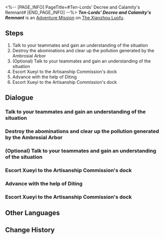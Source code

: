 <%-- [PAGE_INFO]
PageTitle=#Ten-Lords' Decree and Calamity's Remnant#
[END_PAGE_INFO] --%>
{{Stub|Dialogue.}}
{{Mission Infobox
|id            = 2020317
|title         = 
|image         = <!--Mission Ten-Lords' Decree and Calamity's Remnant.png-->
|type          = Adventure
|event_name    = 
|chapter       = 
|requirements  = {{subst:void|<!--Unknown: {"Type":"Manual"}-->}}
|summary       = <!--official mission summary from Fate's Atlas-->
|characters    = Trailblazer
|startLocation = [[The Xianzhou Luofu]] - [[Artisanship Commission]]
|world         = The Xianzhou Luofu
|area          = Artisanship Commission
|prev          = 
|next          = 
|rewards       = 
}}
'''''Ten-Lords' Decree and Calamity's Remnant''''' is an [[Adventure Mission]] on [[The Xianzhou Luofu]].

==Steps==
# Talk to your teammates and gain an understanding of the situation
# Destroy the abominations and clear up the pollution generated by the Ambrosial Arbor
# (Optional) Talk to your teammates and gain an understanding of the situation
# Escort Xueyi to the Artisanship Commission's dock
# Advance with the help of Diting
# Escort Xueyi to the Artisanship Commission's dock

<!--
==Gameplay Notes==

--><!--
==Trial Character==

-->
==Dialogue==
{{Stub Dialogue}}

===Talk to your teammates and gain an understanding of the situation===
{{Mission Description|type=adventure|location=Artisanship Commission|With starskiff navigation, an error of mere millidegrees can result in misnavigation by lightyears. Thanks to Sushang's guidance and protection, Luocha and you arrived at the plagued Artisanship Commission due to the rebirth of Ambrosial Arbor and saved the young judge, Xueyi.<br />Xueyi requested you to escort her away from the place. Talk to your friends and see what they plan to do.}}
{{Dialogue Start}}
:{{tx}}
{{Dialogue End}}

===Destroy the abominations and clear up the pollution generated by the Ambrosial Arbor===
{{Mission Description|type=adventure|location=Artisanship Commission|update|The Judge of the Ten-Lords Commission requested you to escort her to the Starskiff Jetty, with overgrown Ambrosial Arbor Vines and uncontrolled mara-struck individuals and abominations along the way... It is nearly impossible for the journey there to be smooth sailing.}}
{{Dialogue Start}}
:{{tx}}
{{Dialogue End}}

===(Optional) Talk to your teammates and gain an understanding of the situation===
{{Mission Description|type=adventure|location=Artisanship Commission|update|With starskiff navigation, an error of mere millidegrees can result in misnavigation by lightyears. Thanks to Sushang's guidance and protection, Luocha and you arrived at the plagued Artisanship Commission due to the rebirth of Ambrosial Arbor and saved the young judge, Xueyi.<br />Xueyi requested you to escort her away from the place. Talk to your friends and see what they plan to do.}}
{{Dialogue Start}}
:{{tx}}
{{Dialogue End}}

===Escort Xueyi to the Artisanship Commission's dock===
{{Mission Description|type=adventure|location=Artisanship Commission|update|The Judge of the Ten-Lords Commission requested you to escort her to the Starskiff Jetty, with overgrown Ambrosial Arbor Vines and uncontrolled mara-struck individuals and abominations along the way... It is nearly impossible for the journey there to be smooth sailing.}}
{{Dialogue Start}}
:{{tx}}
{{Dialogue End}}

===Advance with the help of Diting===
{{Dialogue Start}}
:{{tx}}
{{Dialogue End}}

===Escort Xueyi to the Artisanship Commission's dock===
{{Dialogue Start}}
:{{tx}}
{{Dialogue End}}

==Other Languages==
{{Other Languages
|en   = Ten-Lords' Decree and Calamity's Remnant
|zhs  = 十王敕命，劫余同行
|zht  = 十王敕命，劫餘同行
|ja   = 十王の勅命、災後の同行
|ko   = 시왕이 명령하자 재난이 따른다
|es   = El decreto de los Diez Líderes y la continuación de la calamidad
|fr   = Le décret des dix seigneurs et ce qu'il reste de la calamité
|ru   = Командование десяти владык, бедственное шествие
|th   = คำสั่งจาก Ten-Lords มาพร้อมกับภัยพิบัติ
|vi   = Sắc Lệnh Thập Vương, Đồng Hành Sau Tai Họa
|de   = Kommando der Zehn Fürsten, ein Marsch mit Unheil
|id   = Komando Ten-Lords, Beriringan dengan Bencana
|pt   = Decreto dos Dez Senhores e Remanescente da Calamidade
}}

==Change History==
{{Change History|1.0}}
